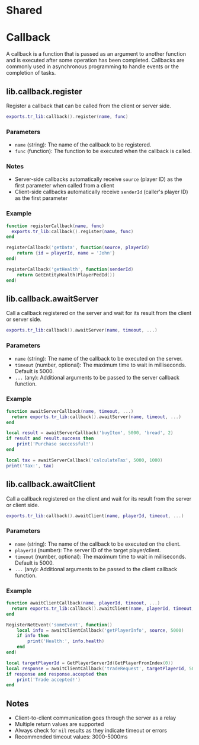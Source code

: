 # Shared

# Callback
A callback is a function that is passed as an argument to another function and is executed after some operation has been completed. Callbacks are commonly used in asynchronous programming to handle events or the completion of tasks.

## lib.callback.register
Register a callback that can be called from the client or server side.

```lua
exports.tr_lib:callback().register(name, func)
```

### Parameters
* `name` (string): The name of the callback to be registered.
* `func` (function): The function to be executed when the callback is called.

### Notes
* Server-side callbacks automatically receive `source` (player ID) as the first parameter when called from a client
* Client-side callbacks automatically receive `senderId` (caller's player ID) as the first parameter

### Example

```lua filename="wrapper/callback.lua"
function registerCallback(name, func)
  exports.tr_lib:callback().register(name, func)
end
```

```lua filename="server/main.lua"
registerCallback('getData', function(source, playerId)
    return {id = playerId, name = 'John'}
end)
```

```lua filename="client/main.lua"
registerCallback('getHealth', function(senderId)
    return GetEntityHealth(PlayerPedId())
end)
```

## lib.callback.awaitServer
Call a callback registered on the server and wait for its result from the client or server side.

```lua
exports.tr_lib:callback().awaitServer(name, timeout, ...)
```

### Parameters
* `name` (string): The name of the callback to be executed on the server.
* `timeout` (number, optional): The maximum time to wait in milliseconds. Default is 5000.
* `...` (any): Additional arguments to be passed to the server callback function.

### Example

```lua filename="wrapper/callback.lua"
function awaitServerCallback(name, timeout, ...)
  return exports.tr_lib:callback().awaitServer(name, timeout, ...)
end
```

```lua filename="client/main.lua"
local result = awaitServerCallback('buyItem', 5000, 'bread', 2)
if result and result.success then
    print('Purchase successful!')
end
```

```lua filename="server/main.lua"
local tax = awaitServerCallback('calculateTax', 5000, 1000)
print('Tax:', tax)
```

## lib.callback.awaitClient
Call a callback registered on the client and wait for its result from the server or client side.

```lua
exports.tr_lib:callback().awaitClient(name, playerId, timeout, ...)
```

### Parameters
* `name` (string): The name of the callback to be executed on the client.
* `playerId` (number): The server ID of the target player/client.
* `timeout` (number, optional): The maximum time to wait in milliseconds. Default is 5000.
* `...` (any): Additional arguments to be passed to the client callback function.

### Example

```lua filename="wrapper/callback.lua"
function awaitClientCallback(name, playerId, timeout, ...)
  return exports.tr_lib:callback().awaitClient(name, playerId, timeout, ...)
end
```

```lua filename="server/main.lua"
RegisterNetEvent('someEvent', function()
    local info = awaitClientCallback('getPlayerInfo', source, 5000)
    if info then
        print('Health:', info.health)
    end
end)
```

```lua filename="client/main.lua"
local targetPlayerId = GetPlayerServerId(GetPlayerFromIndex(0))
local response = awaitClientCallback('tradeRequest', targetPlayerId, 5000, 'Diamond')
if response and response.accepted then
    print('Trade accepted!')
end
```

## Notes

* Client-to-client communication goes through the server as a relay
* Multiple return values are supported
* Always check for `nil` results as they indicate timeout or errors
* Recommended timeout values: 3000-5000ms